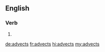 ==English==

===Verb===
{{head|en|verb form}}

# {{en-third-person singular of|advect}}

[[de:advects]]
[[fr:advects]]
[[hi:advects]]
[[my:advects]]